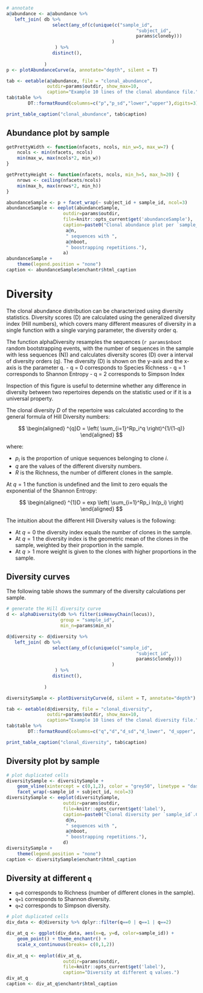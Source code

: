 
```r
# annotate
a@abundance <- a@abundance %>%
   left_join( db %>% 
                 select(any_of(c(unique(c("sample_id", 
                                                "subject_id",
                                                params$cloneby)))
                                       )
                  ) %>%
                 distinct(),
              
              )
p <- plotAbundanceCurve(a, annotate="depth", silent = T)
```

```r
tab <- eetable(a@abundance, file = "clonal_abundance", 
               outdir=params$outdir, show_max=10,
               caption="Example 10 lines of the clonal abundance file.")
tab$table %>%
        DT::formatRound(columns=c("p","p_sd","lower","upper"),digits=3)
```
```r
print_table_caption("clonal_abundance", tab$caption)
```

## Abundance plot by sample

```r
getPrettyWidth <- function(nfacets, ncols, min_w=5, max_w=7) {
    ncols <- min(nfacets, ncols)
    min(max_w, max(ncols*2, min_w))
}

getPrettyHeight <- function(nfacets, ncols, min_h=5, max_h=20) {
    nrows <- ceiling(nfacets/ncols)
    min(max_h, max(nrows*2, min_h))
}
```


```r
abundanceSample <- p + facet_wrap(~ subject_id + sample_id, ncol=3)
abundanceSample <- eeplot(abundanceSample, 
                     outdir=params$outdir, 
                     file=knitr::opts_current$get('abundanceSample'),
                     caption=paste0("Clonal abundance plot per `sample_id`. Clonal abundance was calculated with a sample of N=",
                      a@n,
                      " sequences with ",
                      a@nboot,
                      " boostrapping repetitions."),
                     a)
abundanceSample +
    theme(legend.position = "none")
caption <- abundanceSample$enchantr$html_caption  
```

# Diversity

The clonal abundance distribution can be characterized using diversity statistics. Diversity scores (D) are calculated using the generalized diversity index (Hill numbers), which covers many different measures of diversity in a single function with a single varying parameter, the diversity order q.

The function alphaDiversity resamples the sequences (`r params$nboot` random bootstrapping events, with the number of sequences in the sample with less sequences (N)) and calculates diversity scores (D) over a interval of diversity orders (q). The diversity (D) is shown on the y-axis and the x-axis is the parameter q. - q = 0 corresponds to Species Richness - q = 1 corresponds to Shannon Entropy - q = 2 corresponds to Simpson Index

Inspection of this figure is useful to determine whether any difference in diversity between two repertoires depends on the statistic used or if it is a universal property. 


The clonal diversity $D$ of the repertoire was calculated according to the general formula of Hill Diversity
numbers:

$$
\begin{aligned}
    ^{q}D = \left( \sum_{i=1}^Rp_i^q \right)^{1/(1-q)}
\end{aligned}
$$

where:

* $p_i$ is the proportion of unique sequences belonging to clone $i$.
* $q$ are the values of the different diversity numbers.
* $R$ is the Richness, the number of different clones in the sample.

At $q=1$ the function is undefined and the limit to zero equals the exponential of the Shannon Entropy:

$$
\begin{aligned}
    ^{1}D = exp \left(  \sum_{i=1}^Rp_i ln(p_i)  \right)
\end{aligned}
$$

The intuition about the different Hill Diversity values is the following:

* At $q=0$ the diversity index equals the number of clones in the sample.
* At $q=1$ the diversity index is the geometric mean of the clones in the sample,
weighted by their proportion in the sample.
* At $q>1$ more weight is given to the clones with higher proportions in the sample.


## Diversity curves

The following table shows the summary of the diversity calculations per sample.

```r
# generate the Hill diversity curve
d <- alphaDiversity(db %>% filter(isHeavyChain(locus)), 
                    group = "sample_id", 
                    min_n=params$min_n)

d@diversity <- d@diversity %>%
   left_join( db %>% 
                 select(any_of(c(unique(c("sample_id", 
                                                "subject_id", 
                                                params$cloneby)))
                                       )
                  ) %>%
                 distinct(),
              
              )

diversitySample <- plotDiversityCurve(d, silent = T, annotate="depth")

tab <- eetable(d@diversity, file = "clonal_diversity", 
               outdir=params$outdir, show_max=10,
               caption="Example 10 lines of the clonal diversity file.")
tab$table %>%
        DT::formatRound(columns=c("q","d","d_sd","d_lower", "d_upper", "e", "e_lower", "e_upper"),digits=3)
```
```r
print_table_caption("clonal_diversity", tab$caption)
```

## Diversity plot by sample

```r
# plot duplicated cells
diversitySample <- diversitySample + 
    geom_vline(xintercept = c(0,1,2), color = "grey50", linetype = "dashed") +
    facet_wrap(~sample_id + subject_id, ncol=3)
diversitySample <- eeplot(diversitySample, 
                     outdir=params$outdir, 
                     file=knitr::opts_current$get('label'),
                     caption=paste0("Clonal diversity per `sample_id`.Clonal diversity was calculated with a sample of N=",
                      d@n,
                      " sequences with ",
                      a@nboot,
                      " boostrapping repetitions."),
                     d)
diversitySample +
    theme(legend.position = "none")
caption <- diversitySample$enchantr$html_caption
```

## Diversity at different `q`

- `q=0` corresponds to Richness (number of different clones in the sample).
- `q=1` corresponds to Shannon diversity.
- `q=2` corresponds to Simpson diversity.

```r
# plot duplicated cells
div_data <- d@diversity %>% dplyr::filter(q==0 | q==1 | q==2)

div_at_q <- ggplot(div_data, aes(x=q, y=d, color=sample_id)) +
    geom_point() + theme_enchantr() +
    scale_x_continuous(breaks= c(0,1,2))
    
div_at_q <- eeplot(div_at_q, 
                     outdir=params$outdir, 
                     file=knitr::opts_current$get('label'),
                     caption="Diversity at different q values.")
div_at_q
caption <- div_at_q$enchantr$html_caption
```
